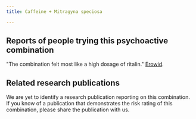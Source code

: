 ---
title: Caffeine + Mitragyna speciosa

---

## Reports of people trying this psychoactive combination

"The combination felt most like a high dosage of ritalin." [Erowid](https://erowid.org/experiences/exp.php?ID=115888).


## Related research publications

We are yet to identify a research publication reporting on this combination. If you know of a publication that demonstrates the risk rating of this combination, please share the publication with us.
